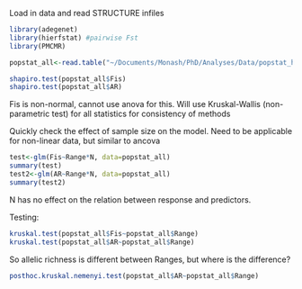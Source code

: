 Load in data and read STRUCTURE infiles
```r
library(adegenet)
library(hierfstat) #pairwise Fst
library(PMCMR)

popstat_all<-read.table("~/Documents/Monash/PhD/Analyses/Data/popstat_hierfstat.txt", header=TRUE)
```


```r
shapiro.test(popstat_all$Fis)
shapiro.test(popstat_all$AR)
```

Fis is non-normal, cannot use anova for this. Will use Kruskal-Wallis (non-parametric test) for all statistics for consistency of methods

Quickly check the effect of sample size on the model. Need to be applicable for non-linear data, but similar to ancova

```r
test<-glm(Fis~Range*N, data=popstat_all)
summary(test)
test2<-glm(AR~Range*N, data=popstat_all)
summary(test2)
```
N has no effect on the relation between response and predictors.


Testing:
```r
kruskal.test(popstat_all$Fis~popstat_all$Range)
kruskal.test(popstat_all$AR~popstat_all$Range)
```

So allelic richness is different between Ranges, but where is the difference?
```r
posthoc.kruskal.nemenyi.test(popstat_all$AR~popstat_all$Range)
```